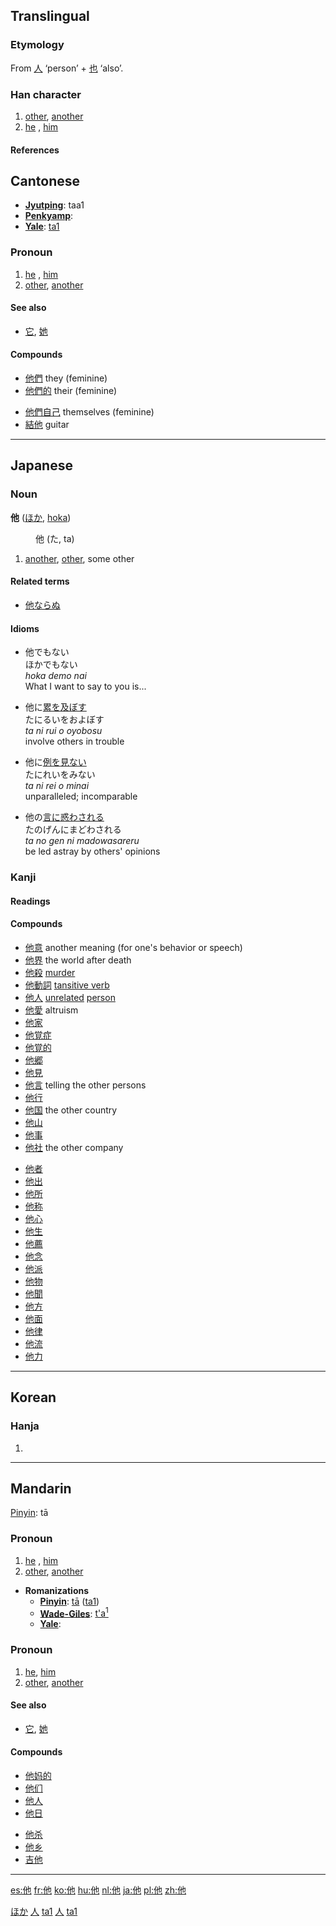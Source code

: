 {{zh-hanzi|{{zh-lookup|他}}}}
==Translingual==
{{stroke order|type=animate}}
===Etymology===
From [[人]] ‘person’ + [[也]] ‘also’.
===Han character===
{{Han char|rn=9|rad=人|as=03|sn=5|four=2421<sub>2</sub>|canj=人心木 (OPD)}}
# [[other]], [[another]]
# [[he]] , [[him]]
====References====
{{Han ref|kx=0092.090|dkj=00370|dj=0195.120|hdz=10115.060|uh=4ED6|ud=20182|bh=A54C|bd=42316}}

==Cantonese==
*'''[[Jyutping]]''': taa1
*'''[[Penkyamp]]''': 
*'''[[Yale]]''': [[ta1]]
===Pronoun===
# [[he]] , [[him]]
# [[other]], [[another]]
====See also====
*[[它]], [[她]]
====Compounds====
{{top}}
*[[他們]] they (feminine)
*[[他們的]] their (feminine)
{{mid}}
*[[他們自己]] themselves (feminine)
*[[結他]] guitar
{{bottom}}
----
== Japanese ==
===Noun===
[[Category:Japanese nouns|ほか]]
'''他''' ([[ほか]], [[hoka]])
:他 (た, ta)
# [[another]], [[other]], some other

====Related terms====
*[[他ならぬ]]

====Idioms====
*他でもない<br>ほかでもない<br>''hoka demo nai''<br>What I want to say to you is...


*他に[[累]]を[[及ぼす]]<br>たにるいをおよぼす<br>''ta ni rui o oyobosu''<br>involve others in trouble


*他に[[例]]を[[見る|見ない]]<br>たにれいをみない<br>''ta ni rei o minai''<br>unparalleled; incomparable


*他の[[言]]に[[惑う|惑わされる]]<br>たのげんにまどわされる<br>''ta no gen ni madowasareru''<br>be led astray by others' opinions 




===Kanji===
{{ja-kanji|grade=|rs=人03}}
====Readings====
{{ja-readings|on=[[た]] ([[ta]])|kun=[[ほか]] ([[hoka]])}}

====Compounds====
{{top2}}
*[[他意]] another meaning (for one's behavior or speech)
*[[他界]] the world after death
*[[他殺]] [[murder]]
*[[他動詞]] [[tansitive verb]]
*[[他人]] [[unrelated]] [[person]]
*[[他愛]] altruism
*[[他家]] 
*[[他覚症]] 
*[[他覚的]] 
*[[他郷]] 
*[[他見]] 
*[[他言]] telling the other persons
*[[他行]] 
*[[他国]] the other country
*[[他山]] 
*[[他事]] 
*[[他社]] the other company
{{mid2}}
*[[他者]] 
*[[他出]] 
*[[他所]] 
*[[他称]] 
*[[他心]] 
*[[他生]] 
*[[他薦]] 
*[[他念]] 
*[[他派]]  
*[[他物]] 
*[[他聞]] 
*[[他方]] 
*[[他面]] 
*[[他律]] 
*[[他流]] 
*[[他力]] 
{{bottom}}
----
==Korean==
===Hanja===
{{ko-hanja|hangeul=[[타]]|rv=ta|mr=t'a}}
# {{defn|Korean}}
----
==Mandarin==
[[Pinyin]]: tā
===Pronoun===
# [[he]] , [[him]]
# [[other]], [[another]]

* '''Romanizations'''
** '''[[Pinyin]]''': [[tā]] ([[ta1]])
** '''[[Wade-Giles]]''': [[t'a1|t'a<sup>1</sup>]]
** '''[[Yale]]''': 

===Pronoun===
# [[he]], [[him]]
# [[other]], [[another]]
====See also====
*[[它]], [[她]]

====Compounds====
{{top}}
*[[他妈的]]
*[[他们]]
*[[他人]]
*[[他日]]
{{mid}}
*[[他杀]]
*[[他乡]]
*[[吉他]]
{{bottom}}
[[Category:zh-tw:Pronouns|人]]
[[Category:zh-cn:Pronouns|ta1]]
[[Category:zh-tw:Beginning Mandarin|人]]
[[Category:zh-cn:Beginning Mandarin|ta1]]
----

[[es:他]]
[[fr:他]]
[[ko:他]]
[[hu:他]]
[[nl:他]]
[[ja:他]]
[[pl:他]]
[[zh:他]]
